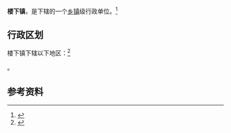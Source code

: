 {{中国乡级行政区|52/23/23/107/000}}

'''楼下镇'''，是{{PRC admin/fullname|52/23/23/107/000|3}}下辖的一个[[乡镇|乡镇]]级行政单位。<ref>{{PRC admin/ref sgc|{{PRC admin/parent|52/23/23/107/000}}}}</ref>

== 行政区划 ==

楼下镇下辖以下地区：<ref>{{PRC admin/ref sgc|52/23/23/107/000}}</ref>

{{PRC admin/children|52/23/23/107/000}}。

== 参考资料 ==

{{reflist}}

{{行政区划小作品}}
{{PRC admin/navcat|52/23/23/107/000}}